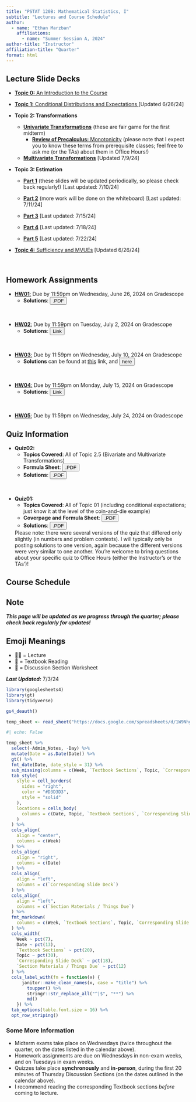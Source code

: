 ```yaml
---
title: "PSTAT 120B: Mathematical Statistics, I"
subtitle: "Lectures and Course Schedule"
author:
  - name: "Ethan Marzban"
    affiliations:
      - name: "Summer Session A, 2024"
author-title: "Instructor"
affiliation-title: "Quarter"
format: html
---
```




## Lecture Slide Decks

-   <a href="../Files/Lectures/0_Why_Stats.pdf" target="_blank">**Topic 0:** An Introduction to the Course </a>

-   <a href="../Files/Lectures/1_Cond_Expec_Dist.pdf" target="_blank">**Topic 1:** Conditional Distributions and Expectations </a> [Updated 6/26/24]

-   **Topic 2: Transformations**
    -   <a href="../Files/Lectures/2_Univariate_Transformations.pdf" target="_blank">**Univariate Transformations**</a> (these are fair game for the first midterm)
        -   <a href="../Files/Lectures/0_Monotonicity.pdf" target="_blank">**Review of Precalculus:** Monotonicity</a> (please note that I expect you to know these terms from prerequisite classes; feel free to ask me (or the TAs) about them in Office Hours!)
    -   <a href="../Files/Lectures/2_Transformations_Multi.pdf" target="_blank">**Multivariate Transformations**</a> [Updated 7/9/24]

-   **Topic 3: Estimation**
    -   <a href="../Files/Lectures/3_Estimation_P1.pdf" target="_blank">**Part 1**</a> (these slides will be updated periodically, so please check back regularly!) [Last updated: 7/10/24]
    
    -   <a href="../Files/Lectures/3_Estimation2.pdf" target="_blank">**Part 2**</a> (more work will be done on the whiteboard) [Last updated: 7/11/24]
    
    -   <a href="../Files/Lectures/3_Estimation3.pdf" target="_blank">**Part 3**</a> [Last updated: 7/15/24]
    
    -   <a href="../Files/Lectures/3_Estimation4.pdf" target="_blank">**Part 4**</a> [Last updated: 7/18/24]
    
    -   <a href="../Files/Lectures/3_Estimation5.pdf" target="_blank">**Part 5**</a> [Last updated: 7/22/24]

-   <a href="../Files/Lectures/4_Sufficiency.pdf" target="_blank">**Topic 4:** Sufficiency and MVUEs</a> [Updated 6/26/24]

\

## Homework Assignments

-   <a href="../Files/HW/HW01.pdf" target="_blank">**HW01**:</a> Due by 11:59pm on Wednesday, June 26, 2024 on Gradescope
    -   **Solutions**: <a href="../Files/HW/HW01_Solns.pdf" target="_blank"><button type="button" class="btn btn-info">.PDF</button></a>
    
\

-   <a href="../Files/HW/HW02.pdf" target="_blank">**HW02**:</a> Due by 11:59pm on Tuesday, July 2, 2024 on Gradescope
    -   **Solutions**: <a href="https://drive.google.com/file/d/1ALa8AHNZjbrL1zgF5lcZLj3Dfr-wjbqi/" target="_blank"><button type="button" class="btn btn-info">Link</button></a>

\

-   <a href="../Files/HW/HW03.pdf" target="_blank">**HW03**:</a> Due by 11:59pm on Wednesday, July 10, 2024 on Gradescope
    -   **Solutions** can be found at [this](https://ucsb.instructure.com/courses/20787/modules) link, and <a href="https://drive.google.com/file/d/17bHbRujD7hOjLUvfUQibIIfCAh6YN9QB/" target="_blank"><button type="button" class="btn btn-info">here</button></a>
    
\

-   <a href="../Files/HW/HW04.pdf" target="_blank">**HW04**:</a> Due by 11:59pm on Monday, July 15, 2024 on Gradescope
    -   **Solutions**: <a href="https://drive.google.com/file/d/1mXeXsteHOxLcqDx2pwl5V28PExktiyLQ/" target="_blank"><button type="button" class="btn btn-info">Link</button></a>
    
\


-   <a href="https://drive.google.com/file/d/1o-aYPvaA0G4Vr8D5hk0T4vkR5jEuTePD/" target="_blank">**HW05**:</a> Due by 11:59pm on Wednesday, July 24, 2024 on Gradescope

## Quiz Information


-   **Quiz02:** 
    -   **Topics Covered**: All of Topic 2.5 (Bivariate and Multivariate Transformations)
    -   **Formula Sheet**: <a href="../Files/Misc/Quiz02_Formula_Sheet.pdf" target="_blank"><button type="button" class="btn btn-info">.PDF</button></a>
    -   **Solutions**: <a href="../Files/QzSolns/Qz02_Solns.pdf" target="_blank"><button type="button" class="btn btn-info">.PDF</button></a> 
    
\

-   **Quiz01:** 
    -   **Topics Covered**: All of Topic 01 (including conditional expectations; just know it at the level of the coin-and-die example)
    -   **Coverpage and Formula Sheet**: <a href="../Files/Misc/Quiz01_Coverpage.pdf" target="_blank"><button type="button" class="btn btn-info">.PDF</button></a>
    -   **Solutions**: <a href="../Files/QzSolns/Qz01_Solns.pdf" target="_blank"><button type="button" class="btn btn-info">.PDF</button></a> 
    
    Please note: there were several versions of the quiz that differed only slightly (in numbers and problem contexts). I will typically only be posting solutions to one version, again because the different versions were very similar to one another. You're welcome to bring questions about your specific quiz to Office Hours (either the Instructor's or the TAs')!

## Course Schedule 

:::{.callout-warning}
## **Note**

_**This page will be updated as we progress through the quarter; please check back regularly for updates!**_
:::

:::{.callout-note}
## **Emoji Meanings**
-   🧑‍🏫 = Lecture
-   📖 = Textbook Reading
-   📄 = Discussion Section Worksheet
:::

_**Last Updated:**_ 7/3/24

```r
library(googlesheets4)
library(gt)
library(tidyverse)

gs4_deauth()

temp_sheet <- read_sheet("https://docs.google.com/spreadsheets/d/1W9NhgxlZsbb-JW6W5nu8a_7OmF42WV6T3hyfb4PMvLY/edit?usp=sharing")
```

```r
#| echo: False

temp_sheet %>%
  select(-Admin_Notes, -Day) %>%
  mutate(Date = as.Date(Date)) %>%
  gt() %>%
  fmt_date(Date, date_style = 31) %>%
  sub_missing(columns = c(Week, `Textbook Sections`, Topic, `Corresponding Slide Deck`, `Section Materials / Things Due`), missing_text = "") %>%
  tab_style(
    style = cell_borders(
      sides = "right",
      color = "#D3D3D3",
      style = "solid"
    ),
    locations = cells_body(
      columns = c(Date, Topic, `Textbook Sections`, `Corresponding Slide Deck`, `Section Materials / Things Due`)
    )
  ) %>%
  cols_align(
    align = "center", 
    columns = c(Week)
  ) %>%
  cols_align(
    align = "right", 
    columns = c(Date)
  ) %>%
  cols_align(
    align = "left", 
    columns = c(`Corresponding Slide Deck`)
  ) %>%
  cols_align(
    align = "left", 
    columns = c(`Section Materials / Things Due`)
  ) %>%
  fmt_markdown(
    columns = c(Week, `Textbook Sections`, Topic, `Corresponding Slide Deck`, `Section Materials / Things Due`)
  ) %>%
  cols_width(
    Week ~ pct(7),
    Date ~ pct(13), 
    `Textbook Sections` ~ pct(20),
    Topic ~ pct(30),
    `Corresponding Slide Deck` ~ pct(18),
    `Section Materials / Things Due` ~ pct(12)
  ) %>%
  cols_label_with(fn = function(x) {
      janitor::make_clean_names(x, case = "title") %>%
        toupper() %>%
        stringr::str_replace_all("^|$", "**") %>%
        md()
    }) %>%
  tab_options(table.font.size = 16) %>%
  opt_row_striping()
```

### Some More Information

-   Midterm exams take place on Wednesdays (twice throughout the quarter, on the dates listed in the calendar above).
-   Homework assignments are due on Wednesdays in non-exam weeks, and on Tuesdays in exam weeks.
-   Quizzes take place **synchronously** and **in-person**, during the first 20 minutes of Thursday Discussion Sections (on the dates outlined in the calendar above).
-   I recommend reading the corresponding Textbook sections _before_ coming to lecture.
